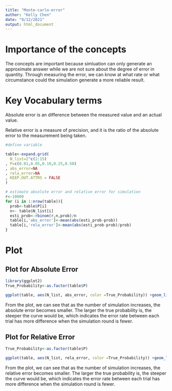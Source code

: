 ```yaml
---
title: "Monte-carlo-error"
author: "Kelly Chen"
date: "9/12/2021"
output: html_document
---
```


# Importance of the concepts 
The concepts are important because simluation can only generate an approximate answer while we are not sure about the degree of error in quantity. Through measuring the error, we can know at what rate or what circumstance could the simulation generate a more reliable result.

# Key Vocabulary terms
Absolute error is an difference between the measured value and an actual value.

Relative error is a measure of precision, and it is the ratio of the absolute error to the measurement being taken.

```r
#define variable

table<-expand.grid(
  N_list=2^c(2:15)
, P=c(0.01,0.05,0.10,0.25,0.50)
, abs_error=NA
, rela_error=NA
, KEEP.OUT.ATTRS = FALSE
)

```
```r
# estimate absolute error and relative error for simulation
r<-10000
for (i in 1:nrow(table)){
  prob<-table$P[i]
  n<- table$N_list[i]
  esti_prob<-rbinom(r,n,prob)/n
  table[i,'abs_error']<-mean(abs(esti_prob-prob))
  table[i,'rela_error']<-mean(abs(esti_prob-prob)/prob)
}
```

# Plot

## Plot for Absolute Error
```r
library(ggplot2)
True_Probability<-as.factor(table$P)

ggplot(table, aes(N_list, abs_error, color =True_Probability)) +geom_line() + geom_point()+ coord_trans(x='log10')+labs(x='N log(10) scale',y='Absolute Error')+scale_x_continuous(breaks=table$N_list)
```



From the plot, we can see that as the number of simulation increases, the absolute error becomes smaller. The larger the true probability is, the steeper the curve would be, which indicates the error rate between each trial has more difference when the simulation round is fewer.

## Plot for Relative Error
```r
True_Probability<-as.factor(table$P)

ggplot(table, aes(N_list, rela_error, color =True_Probability)) +geom_line() + geom_point()+ coord_trans(x='log10')+labs(x='N log(10) scale',y='Relative Error')+scale_x_continuous(breaks=table$N_list)

```



From the plot, we can see that as the number of simulation increases, the relative error becomes smaller. The larger the true probability is, the steeper the curve would be, which indicates the error rate between each trial has more difference when the simulation round is fewer.

